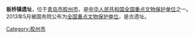 {{文物保护单位
| 级别 = 全国
| Cat = 青岛全国重点文物保护单位
| 图片 = 
| 名称 = 板桥镇遗址
| 编号 = 7-0255-1-255
| 分类 = 古遗址
| 时代 = 宋至清
| 所在 = [[青岛市|青岛市]][[胶州市|胶州市]]
| 登录 = 2013年3月
}}
'''板桥镇遗址'''，位于[[青岛市|青岛市]][[胶州市|胶州市]]，是[[中华人民共和国|中华人民共和国]][[全国重点文物保护单位|全国重点文物保护单位]]之一。2013年5月被国务院公布为[[全国重点文物保护单位|全国重点文物保护单位]]，是古遗址。

{{青岛全国重点文物保护单位}}
{{青岛小作品}}
{{全国重点文物保护单位小作品}}
[[Category:胶州市|Category:胶州市]]